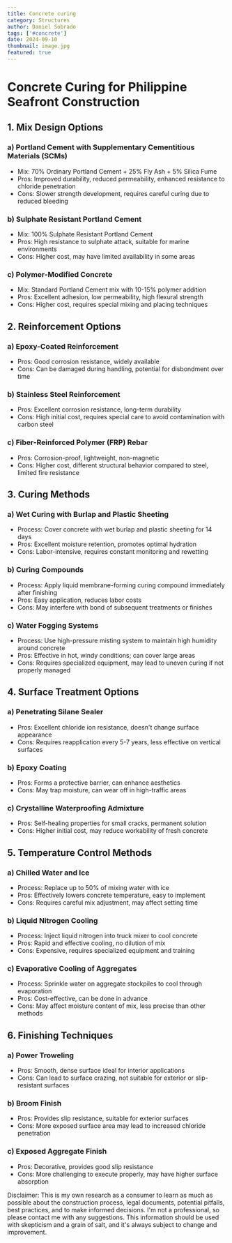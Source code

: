 ```yaml
---
title: Concrete curing
category: Structures
author: Daniel Sobrado
tags: ['#concrete']
date: 2024-09-10
thumbnail: image.jpg
featured: true
---
```


# Concrete Curing for Philippine Seafront Construction

## 1. Mix Design Options

### a) Portland Cement with Supplementary Cementitious Materials (SCMs)
- Mix: 70% Ordinary Portland Cement + 25% Fly Ash + 5% Silica Fume
- Pros: Improved durability, reduced permeability, enhanced resistance to chloride penetration
- Cons: Slower strength development, requires careful curing due to reduced bleeding

### b) Sulphate Resistant Portland Cement
- Mix: 100% Sulphate Resistant Portland Cement
- Pros: High resistance to sulphate attack, suitable for marine environments
- Cons: Higher cost, may have limited availability in some areas

### c) Polymer-Modified Concrete
- Mix: Standard Portland Cement mix with 10-15% polymer addition
- Pros: Excellent adhesion, low permeability, high flexural strength
- Cons: Higher cost, requires special mixing and placing techniques

## 2. Reinforcement Options

### a) Epoxy-Coated Reinforcement
- Pros: Good corrosion resistance, widely available
- Cons: Can be damaged during handling, potential for disbondment over time

### b) Stainless Steel Reinforcement
- Pros: Excellent corrosion resistance, long-term durability
- Cons: High initial cost, requires special care to avoid contamination with carbon steel

### c) Fiber-Reinforced Polymer (FRP) Rebar
- Pros: Corrosion-proof, lightweight, non-magnetic
- Cons: Higher cost, different structural behavior compared to steel, limited fire resistance

## 3. Curing Methods

### a) Wet Curing with Burlap and Plastic Sheeting
- Process: Cover concrete with wet burlap and plastic sheeting for 14 days
- Pros: Excellent moisture retention, promotes optimal hydration
- Cons: Labor-intensive, requires constant monitoring and rewetting

### b) Curing Compounds
- Process: Apply liquid membrane-forming curing compound immediately after finishing
- Pros: Easy application, reduces labor costs
- Cons: May interfere with bond of subsequent treatments or finishes

### c) Water Fogging Systems
- Process: Use high-pressure misting system to maintain high humidity around concrete
- Pros: Effective in hot, windy conditions; can cover large areas
- Cons: Requires specialized equipment, may lead to uneven curing if not properly managed

## 4. Surface Treatment Options

### a) Penetrating Silane Sealer
- Pros: Excellent chloride ion resistance, doesn't change surface appearance
- Cons: Requires reapplication every 5-7 years, less effective on vertical surfaces

### b) Epoxy Coating
- Pros: Forms a protective barrier, can enhance aesthetics
- Cons: May trap moisture, can wear off in high-traffic areas

### c) Crystalline Waterproofing Admixture
- Pros: Self-healing properties for small cracks, permanent solution
- Cons: Higher initial cost, may reduce workability of fresh concrete

## 5. Temperature Control Methods

### a) Chilled Water and Ice
- Process: Replace up to 50% of mixing water with ice
- Pros: Effectively lowers concrete temperature, easy to implement
- Cons: Requires careful mix adjustment, may affect setting time

### b) Liquid Nitrogen Cooling
- Process: Inject liquid nitrogen into truck mixer to cool concrete
- Pros: Rapid and effective cooling, no dilution of mix
- Cons: Expensive, requires specialized equipment and training

### c) Evaporative Cooling of Aggregates
- Process: Sprinkle water on aggregate stockpiles to cool through evaporation
- Pros: Cost-effective, can be done in advance
- Cons: May affect moisture content of mix, less precise than other methods

## 6. Finishing Techniques

### a) Power Troweling
- Pros: Smooth, dense surface ideal for interior applications
- Cons: Can lead to surface crazing, not suitable for exterior or slip-resistant surfaces

### b) Broom Finish
- Pros: Provides slip resistance, suitable for exterior surfaces
- Cons: More exposed surface area may lead to increased chloride penetration

### c) Exposed Aggregate Finish
- Pros: Decorative, provides good slip resistance
- Cons: More challenging to execute properly, may have higher surface absorption

Disclaimer: This is my own research as a consumer to learn as much as possible about the construction process, legal documents, potential pitfalls, best practices, and to make informed decisions. I'm not a professional, so please contact me with any suggestions. This information should be used with skepticism and a grain of salt, and it's always subject to change and improvement.